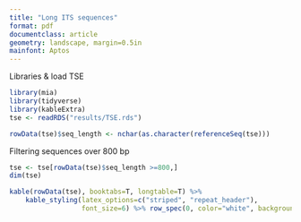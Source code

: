 ```yaml
---
title: "Long ITS sequences"
format: pdf
documentclass: article
geometry: landscape, margin=0.5in
mainfont: Aptos
---
```


Libraries & load TSE

```r
library(mia)
library(tidyverse)
library(kableExtra)
tse <- readRDS("results/TSE.rds")
```

```r
rowData(tse)$seq_length <- nchar(as.character(referenceSeq(tse)))
```

Filtering sequences over 800 bp

```r
tse <- tse[rowData(tse)$seq_length >=800,]
dim(tse)
```

\newpage

```r
kable(rowData(tse), booktabs=T, longtable=T) %>%
    kable_styling(latex_options=c("striped", "repeat_header"),
                  font_size=6) %>% row_spec(0, color="white", background="teal")
    
```
